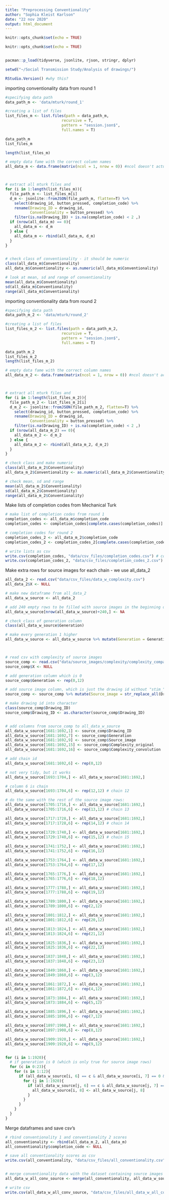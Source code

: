```yaml
---
title: "Preprocessing Conventionality"
author: "Sophia Kleist Karlson"
date: "22 nov 2020"
output: html_document
---
```


```r
knitr::opts_chunk$set(echo = TRUE)
```


```r
knitr::opts_chunk$set(echo = TRUE)


pacman::p_load(tidyverse, jsonlite, rjson, stringr, dplyr)

setwd("~/Social Transmission Study/Analysis of drawings/")

RStudio.Version() #why this?
```




importing conventionality data from round 1
```r

#specifying data path
data_path_m <- 'data/mturk/round_1' 

#creating a list of files
list_files_m <- list.files(path = data_path_m,
                         recursive = T,
                         pattern = "session.json$",
                         full.names = T)

data_path_m
list_files_m

length(list_files_m)

# empty data fame with the correct column names
all_data_m <- data.frame(matrix(ncol = 1, nrow = 0)) #ncol doesn't actually make a difference



# extract all mturk files and 
for (i in 1:length(list_files_m)){
  file_path_m <- list_files_m[i]
  d_m <- jsonlite::fromJSON(file_path_m, flatten=T) %>% 
    select(drawing_id, button_pressed, completion_code) %>% 
    rename(Drawing_ID = drawing_id,
           Conventionality = button_pressed) %>% 
    filter(is.na(Drawing_ID) + is.na(completion_code) < 2 ,)
  if (nrow(all_data_m) == 0){
    all_data_m <- d_m
  } else {
    all_data_m <- rbind(all_data_m, d_m)
  }
}


# check class of conventionality - it should be numeric
class(all_data_m$Conventionality)
all_data_m$Conventionality <- as.numeric(all_data_m$Conventionality)

# look at mean, sd and range of conventionality
mean(all_data_m$Conventionality)
sd(all_data_m$Conventionality)
range(all_data_m$Conventionality)
```



importing conventionality data from round 2
```r

#specifying data path
data_path_m_2 <- 'data/mturk/round_2' 

#creating a list of files
list_files_m_2 <- list.files(path = data_path_m_2,
                         recursive = T,
                         pattern = "session.json$",
                         full.names = T)

data_path_m_2
list_files_m_2
length(list_files_m_2)

# empty data fame with the correct column names
all_data_m_2 <- data.frame(matrix(ncol = 1, nrow = 0)) #ncol doesn't actually make a difference



# extract all mturk files and 
for (i in 1:length(list_files_m_2)){
  file_path_m_2 <- list_files_m_2[i]
  d_m_2 <- jsonlite::fromJSON(file_path_m_2, flatten=T) %>% 
    select(drawing_id, button_pressed, completion_code) %>% 
    rename(Drawing_ID = drawing_id,
           Conventionality = button_pressed) %>% 
    filter(is.na(Drawing_ID) + is.na(completion_code) < 2 ,)
  if (nrow(all_data_m_2) == 0){
    all_data_m_2 <- d_m_2
  } else {
    all_data_m_2 <- rbind(all_data_m_2, d_m_2)
  }
}

# check class and make numeric 
class(all_data_m_2$Conventionality)
all_data_m_2$Conventionality <- as.numeric(all_data_m_2$Conventionality)

# check mean, sd and range
mean(all_data_m_2$Conventionality)
sd(all_data_m_2$Conventionality)
range(all_data_m_2$Conventionality)

```



Make lists of completion codes from Mechanical Turk
```r

# make list of completion codes from round 1 
completion_codes <- all_data_m$completion_code 
completion_codes <- completion_codes[complete.cases(completion_codes)]

# completion codes for round 2
completion_codes_2 <- all_data_m_2$completion_code 
completion_codes_2 <- completion_codes_2[complete.cases(completion_codes_2)]

# write lists as csv
write.csv(completion_codes, "data/csv_files/completion_codes.csv") # completion codes 1
write.csv(completion_codes_2, "data/csv_files/completion_codes_2.csv") # completion codes 2

```



Make extra rows for source images for each chain - we use all_data_2
```r

all_data_2 <- read.csv("data/csv_files/data_w_complexity.csv")
all_data_2$X <- NULL

# make new dataframe from all_data_2
all_data_w_source <- all_data_2

# add 240 empty rows to be filled with source images in the beginning of each chain
all_data_w_source[nrow(all_data_w_source)+240,] <- NA

# check class of generation column
class(all_data_w_source$Generation)

# make every generation 1 higher
all_data_w_source <- all_data_w_source %>% mutate(Generation = Generation +1)



# read csv with complexity of source images
source_comp <- read.csv("data/source_images/complexity/complexity_comparison_source.csv")
source_comp$X <- NULL

# add generation column which is 0
source_comp$Generation <- rep(0,12)

# add source image column, which is just the drawing id without "stim_"
source_comp <- source_comp %>% mutate(Source_image = str_replace_all(Drawing_ID, 'stim_', ''))

# make drawing id into character
class(source_comp$Drawing_ID)
source_comp$Drawing_ID <- as.character(source_comp$Drawing_ID)


# add columns from source_comp to all_data_w_source
all_data_w_source[1681:1692,1] <- source_comp$Drawing_ID
all_data_w_source[1681:1692,7] <- source_comp$Generation
all_data_w_source[1681:1692,9] <- source_comp$Source_image
all_data_w_source[1681:1692,15] <- source_comp$Complexity_original
all_data_w_source[1681:1692,16] <- source_comp$Complexity_convolution

# add chain id
all_data_w_source[1681:1692,6] <- rep(0,12)

# not very tidy, but it works
all_data_w_source[1693:1704,] <- all_data_w_source[1681:1692,]

# column 6 is chain
all_data_w_source[1693:1704,6] <- rep(12,12) # chain 12

# do the same with the rest of the source image rows:
all_data_w_source[1705:1716,] <- all_data_w_source[1681:1692,]
all_data_w_source[1705:1716,6] <- rep(13,12) # chain 13

all_data_w_source[1717:1728,] <- all_data_w_source[1681:1692,]
all_data_w_source[1717:1728,6] <- rep(14,12) # chain 14

all_data_w_source[1729:1740,] <- all_data_w_source[1681:1692,]
all_data_w_source[1729:1740,6] <- rep(15,12) # chain 15
                  
all_data_w_source[1741:1752,] <- all_data_w_source[1681:1692,]
all_data_w_source[1741:1752,6] <- rep(16,12)

all_data_w_source[1753:1764,] <- all_data_w_source[1681:1692,]
all_data_w_source[1753:1764,6] <- rep(17,12)

all_data_w_source[1765:1776,] <- all_data_w_source[1681:1692,]
all_data_w_source[1765:1776,6] <- rep(18,12)

all_data_w_source[1777:1788,] <- all_data_w_source[1681:1692,]
all_data_w_source[1777:1788,6] <- rep(19,12)

all_data_w_source[1789:1800,] <- all_data_w_source[1681:1692,]
all_data_w_source[1789:1800,6] <- rep(2,12)

all_data_w_source[1801:1812,] <- all_data_w_source[1681:1692,]
all_data_w_source[1801:1812,6] <- rep(20,12)

all_data_w_source[1813:1824,] <- all_data_w_source[1681:1692,]
all_data_w_source[1813:1824,6] <- rep(21,12)

all_data_w_source[1825:1836,] <- all_data_w_source[1681:1692,]
all_data_w_source[1825:1836,6] <- rep(22,12)

all_data_w_source[1837:1848,] <- all_data_w_source[1681:1692,]
all_data_w_source[1837:1848,6] <- rep(23,12)

all_data_w_source[1849:1860,] <- all_data_w_source[1681:1692,]
all_data_w_source[1849:1860,6] <- rep(3,12)

all_data_w_source[1861:1872,] <- all_data_w_source[1681:1692,]
all_data_w_source[1861:1872,6] <- rep(4,12)

all_data_w_source[1873:1884,] <- all_data_w_source[1681:1692,]
all_data_w_source[1873:1884,6] <- rep(5,12)

all_data_w_source[1885:1896,] <- all_data_w_source[1681:1692,]
all_data_w_source[1885:1896,6] <- rep(7,12)

all_data_w_source[1897:1908,] <- all_data_w_source[1681:1692,]
all_data_w_source[1897:1908,6] <- rep(8,12)

all_data_w_source[1909:1920,] <- all_data_w_source[1681:1692,]
all_data_w_source[1909:1920,6] <- rep(9,12)


for (i in 1:1920){
  # if generation is 0 (which is only true for source image rows)
  for (c in 0:23){
    for (s in 1:12){
      if (all_data_w_source[i, 6] == c & all_data_w_source[i, 7] == 0 & all_data_w_source[i, 9] == s){
        for (j in 1:1920){
          if (all_data_w_source[j, 6] == c & all_data_w_source[j, 7] == 1 & all_data_w_source[j, 9] == s){
            all_data_w_source[i, 8] <- all_data_w_source[j, 8]
          }
        }
      }
    }
  }
}

```



Merge dataframes and save csv's
```r

# rbind conventionality 1 and conventionality 2 scores
all_conventionality <- rbind(all_data_m_2, all_data_m)
all_conventionality$completion_code <- NULL

# save all conventionality scores as csv
write.csv(all_conventionality, "data/csv_files/all_conventionality.csv")


# merge conventionality data with the dataset containing source images as gen 0 for each chain
all_data_w_all_conv_source <- merge(all_conventionality, all_data_w_source)

# write csv
write.csv(all_data_w_all_conv_source, "data/csv_files/all_data_w_all_conv_source.csv")
```


